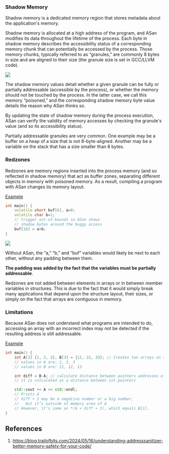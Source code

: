 
### Shadow Memory

Shadow memory is a dedicated memory region that stores metadata about the application's memory.

Shadow memory is allocated at a high address of the program, and ASan modifies its data throughout the lifetime of the process. 
Each byte in shadow memory describes the accessibility status of a corresponding memory chunk that can potentially be accessed by the process. 
Those memory chunks, typically referred to as “granules,” are commonly 8 bytes in size and are aligned to their size
(the granule size is set in GCC/LLVM code).

<Image src="/images/cplusplus/shadow-memory.png" width={600} height={250}/>

The shadow memory values detail whether a given granule can be fully or partially addressable (accessible by the process), 
or whether the memory should not be touched by the process. In the latter case, we call this memory “poisoned,” and the 
corresponding shadow memory byte value details the reason why ASan thinks so. 

By updating the state of shadow memory during the process execution, ASan can verify the validity of memory accesses by 
checking the granule's value (and so its accessibility status).

Partially addressable granules are very common. One example may be a buffer on a heap of a size that is not 8-byte-aligned.
Another may be a variable on the stack that has a size smaller than 8 bytes.

### Redzones

Redzones are memory regions inserted into the process memory (and so reflected in shadow memory) that act as buffer zones, 
separating different objects in memory with poisoned memory. As a result, compiling a program with ASan changes its memory layout.

[Example](https://godbolt.org/#g:!((g:!((g:!((h:codeEditor,i:(filename:'1',fontScale:14,fontUsePx:'0',j:1,lang:c%2B%2B,selection:(endColumn:2,endLineNumber:7,positionColumn:2,positionLineNumber:7,selectionStartColumn:2,selectionStartLineNumber:7,startColumn:2,startLineNumber:7),source:'int+main()+%7B%0A++++volatile+short+buf%5B6%5D,+a%3D0%3B%0A++++volatile+char+b%3D1%3B%0A++++//+trigger+out-of-bounds+so+ASan+shows%0A++++//+shadow+bytes+around+the+buggy+access%0A++++buf%5B10%5D+%3D+a%2Bb%3B%0A%7D'),l:'5',n:'1',o:'C%2B%2B+source+%231',t:'0')),k:33.333333333333336,l:'4',n:'0',o:'',s:0,t:'0'),(g:!((h:compiler,i:(compiler:g122,filters:(b:'0',binary:'1',binaryObject:'1',commentOnly:'0',debugCalls:'1',demangle:'0',directives:'0',execute:'0',intel:'0',libraryCode:'0',trim:'1',verboseDemangling:'0'),flagsViewOpen:'1',fontScale:14,fontUsePx:'0',j:1,lang:c%2B%2B,libs:!(),options:'-std%3Dc%2B%2B20+-O0+-fsanitize%3Daddress+-g3',overrides:!(),selection:(endColumn:1,endLineNumber:1,positionColumn:1,positionLineNumber:1,selectionStartColumn:1,selectionStartLineNumber:1,startColumn:1,startLineNumber:1),source:1),l:'5',n:'0',o:'+x86-64+gcc+12.2+(Editor+%231)',t:'0')),k:33.333333333333336,l:'4',n:'0',o:'',s:0,t:'0'),(g:!((h:output,i:(compilerName:'x86-64+gcc+12.2',editorid:1,fontScale:14,fontUsePx:'0',j:1,wrap:'1'),l:'5',n:'0',o:'Output+of+x86-64+gcc+12.2+(Compiler+%231)',t:'0')),k:33.33333333333333,l:'4',n:'0',o:'',s:0,t:'0')),l:'2',n:'0',o:'',t:'0')),version:4)

```cpp
int main() {
    volatile short buf[6], a=0;
    volatile char b=1;
    // trigger out-of-bounds so ASan shows
    // shadow bytes around the buggy access
    buf[10] = a+b;
}
```

<Image src="/images/cplusplus/redzone.png" width={600} height={250}/>

Without ASan, the “a,” “b,” and “buf” variables would likely be next to each other, without any padding between them. 

**The padding was added by the fact that the variables must be partially addressable**.

Redzones are not added between elements in arrays or in between member variables in structures. This is due to the fact that it would simply 
break many applications that depend upon the structure layout, their sizes, or simply on the fact that arrays are contiguous in memory.

### Limitations

Because ASan does not understand what programs are intended to do, accessing an array with an incorrect index may not be detected 
if the resulting address is still addressable.

[Example](https://godbolt.org/#g:!((g:!((g:!((h:codeEditor,i:(filename:'1',fontScale:14,fontUsePx:'0',j:1,lang:c%2B%2B,selection:(endColumn:20,endLineNumber:1,positionColumn:20,positionLineNumber:1,selectionStartColumn:20,selectionStartLineNumber:1,startColumn:20,startLineNumber:1),source:'%23include+%3Ciostream%3E%0A%0Aint+main()+%7B%0A++++int+A%5B3%5D+%7B1,+2,+3%7D,+B%5B3%5D+%3D+%7B11,+22,+33%7D%3B%0A++++int+diff+%3D+B-A%3B%0A++++std::cout+%3C%3C+A%5Bdiff+%2B+1%5D+%3C%3C+std::endl%3B%0A%7D'),l:'5',n:'0',o:'C%2B%2B+source+%231',t:'0')),k:33.333333333333336,l:'4',n:'0',o:'',s:0,t:'0'),(g:!((h:compiler,i:(compiler:clang1500,deviceViewOpen:'1',filters:(b:'0',binary:'1',binaryObject:'1',commentOnly:'0',demangle:'0',directives:'0',execute:'0',intel:'0',libraryCode:'0',trim:'1'),flagsViewOpen:'1',fontScale:14,fontUsePx:'0',j:1,lang:c%2B%2B,libs:!(),options:'-std%3Dc%2B%2B20+-O3+-stdlib%3Dlibc%2B%2B+-fsanitize%3Daddress',selection:(endColumn:1,endLineNumber:1,positionColumn:1,positionLineNumber:1,selectionStartColumn:1,selectionStartLineNumber:1,startColumn:1,startLineNumber:1),source:1),l:'5',n:'0',o:'+x86-64+clang+15.0.0+(Editor+%231)',t:'0')),k:33.333333333333336,l:'4',n:'0',o:'',s:0,t:'0'),(g:!((h:output,i:(compilerName:'x86-64+clang+16.0.0',editorid:1,fontScale:14,fontUsePx:'0',j:1,wrap:'1'),l:'5',n:'0',o:'Output+of+x86-64+clang+15.0.0+(Compiler+%231)',t:'0')),k:33.33333333333333,l:'4',n:'0',o:'',s:0,t:'0')),l:'2',n:'0',o:'',t:'0')),version:4)

```cpp
int main() {
    int A[3] {1, 2, 3}, B[3] = {11, 22, 33}; // Creates two arrays on stack, A and B
    // values in A are: 1, 2, 3
    // values in B are: 11, 12, 13

    int diff = B-A; // calculate distance between pointers addresses of B and A
    // it is calculated as a distance between int pointers

    std::cout << A << std::endl;
    // Prints A
    // diff + 1 may be a negative number or a big number,
    //   but it’s outside of memory area of A
    // However, it’s same as *(A + diff + 1), which equals B[1].
}
```
## References

1. https://blog.trailofbits.com/2024/05/16/understanding-addresssanitizer-better-memory-safety-for-your-code/